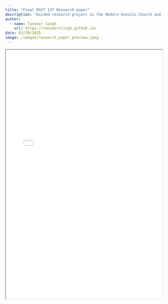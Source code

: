 ```yaml
---
title: "Final RGST 137 Research paper"
description: "Guided research project in the Modern Gnostic Church and on the Mandaeans"
author:
  - name: Tanveer Singh
    url: https://tanveersiingh.github.io/
date: 03/20/2025
image: /images/research_paper_preview.jpeg
---
```


<iframe src="RS137FINALPAPER.pdf" width="100%" height="800px">

</iframe>
